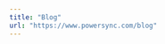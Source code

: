 ```yaml
---
title: "Blog"
url: "https://www.powersync.com/blog"
---
```


<!-- Even though we have the URL above, which users will follow when clicking this entry from the sidebar -->
<!-- We need the below think as well, because when clicking this page from the search bar this page opens -->
<Card title="PowerSync Blog" icon="arrow-up-right-from-square" href="https://www.powersync.com/blog" horizontal />